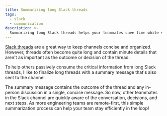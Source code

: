 ```yaml
---
title: Summarizing long Slack threads
tags:
  - slack
  - communication
description: >-
  Summarizing long Slack threads helps your teammates save time while staying in the loop.
---
```



[Slack threads](https://slack.com/help/articles/115000769927-Use-threads-to-organize-discussions-) are a great way to
keep channels concise and organized. However, threads often become quite long and contain minute details that aren't as
important as the outcome or decision of the thread.

<MdxImage src={LongSlackThread} alt="" />

To help others passively consume the critical information from long Slack threads, I like to finalize long threads with
a summary message that's also sent to the channel.

<MdxImage src={LongSlackThreadSummary} alt="" />

The summary message contains the outcome of the thread and any in-person discussion in a single, concise message. So
now, other teammates in the Slack channel are quickly aware of the conversation, decisions, and next steps. As more
engineering teams are remote-first, this simple summarization process can help your team stay efficiently in the loop!
